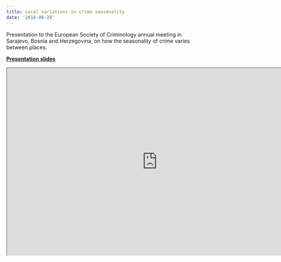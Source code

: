 ```yaml
---
title: Local variations in crime seasonality
date: '2018-08-29'
---
```


Presentation to the European Society of Criminology annual meeting in Sarajevo, Bosnia and Herzegovina, on how the seasonality of crime varies between places.

[**Presentation slides**](https://lesscrime.info/slides/esc_2018.html)

```{=html}
<iframe width="800" height="500" src="https://lesscrime.info/slides/esc_2018.html"></iframe>
```
